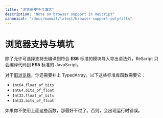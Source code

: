 ```yaml
---
title: "浏览器支持与填坑"
description: "Note on browser support in ReScript"
canonical: "/docs/manual/latest/browser-support-polyfills"
---
```


<!--
# Browser Support & Polyfills
-->
# 浏览器支持与填坑

<!--
ReScript compiles to JavaScript **ES5**, with the exception of optionally allowing to compile to ES6's module import & export.
-->

除了允许可选择支持去编译到符合 **ES6** 标准的模块导入导出语法外，ReScript 只会编译代码到 **ES5** 标准的 JavaScript。


<!--
For [old browsers](https://caniuse.com/#search=typed%20array), you also need to polyfill TypedArray. The following standard library functions require it:
-->

对于[旧浏览器](https://caniuse.com/#search=typed%20array)，你还需要补上 TypedArray。以下这些标准库函数需要它：

- `Int64.float_of_bits`
- `Int64.bits_of_float`
- `Int32.float_of_bits`
- `Int32.bits_of_float`

<!--
If you don't use these functions, you're fine. Otherwise, it'll be a runtime failure.
-->

如果你不使用上面这些函数，那最好不过了。否则，会出现运行时错误。
